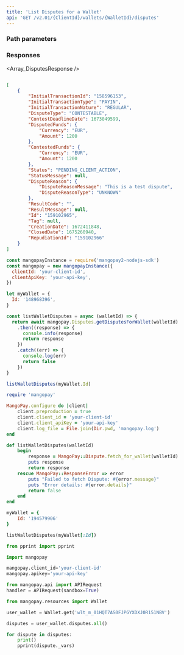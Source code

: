 ```yaml
---
title: 'List Disputes for a Wallet'  
api: 'GET /v2.01/{ClientId}/wallets/{WalletId}/disputes'  
---
```


  

### Path parameters  

<WalletId />  

### Responses  

<AccordionGroup><Accordion title="200">  

<Array_DisputesResponse /></Accordion></AccordionGroup>  

<ResponseExample>  

```json 200  

[
    {
        "InitialTransactionId": "158596153",
        "InitialTransactionType": "PAYIN",
        "InitialTransactionNature": "REGULAR",
        "DisputeType": "CONTESTABLE",
        "ContestDeadlineDate": 1673049599,
        "DisputedFunds": {
            "Currency": "EUR",
            "Amount": 1200
        },
        "ContestedFunds": {
            "Currency": "EUR",
            "Amount": 1200
        },
        "Status": "PENDING_CLIENT_ACTION",
        "StatusMessage": null,
        "DisputeReason": {
            "DisputeReasonMessage": "This is a test dispute",
            "DisputeReasonType": "UNKNOWN"
        },
        "ResultCode": "",
        "ResultMessage": null,
        "Id": "159102965",
        "Tag": null,
        "CreationDate": 1672411848,
        "ClosedDate": 1675260940,
        "RepudiationId": "159102966"
    }
]  

 ```  

</ResponseExample>  

<RequestExample>  
  
```javascript NodeJS  
const mangopayInstance = require('mangopay2-nodejs-sdk')
const mangopay = new mangopayInstance({
  clientId: 'your-client-id',
  clientApiKey: 'your-api-key',
})

let myWallet = {
  Id: '148968396',
}

const listWalletDisputes = async (walletId) => {
  return await mangopay.Disputes.getDisputesForWallet(walletId)
    .then((response) => {
      console.info(response)
      return response
    })
    .catch((err) => {
      console.log(err)
      return false
    })
}

listWalletDisputes(myWallet.Id)
```  

  
```ruby Ruby  
require 'mangopay'

MangoPay.configure do |client|
    client.preproduction = true
    client.client_id = 'your-client-id'
    client.client_apiKey = 'your-api-key'
    client.log_file = File.join(Dir.pwd, 'mangopay.log')
end

def listWalletDisputes(walletId)
    begin
        response = MangoPay::Dispute.fetch_for_wallet(walletId)
        puts response
        return response
    rescue MangoPay::ResponseError => error
        puts "Failed to fetch Dispute: #{error.message}"
        puts "Error details: #{error.details}"
        return false
    end
end

myWallet = {
    Id: '194579906'
}

listWalletDisputes(myWallet[:Id])  
```  

  
```python Python  
from pprint import pprint

import mangopay

mangopay.client_id='your-client-id'
mangopay.apikey='your-api-key'

from mangopay.api import APIRequest
handler = APIRequest(sandbox=True)

from mangopay.resources import Wallet

user_wallet = Wallet.get('wlt_m_01HQT7AS0FJPGYXDXJ0R151NBV')

disputes = user_wallet.disputes.all()

for dispute in disputes:
    print()
    pprint(dispute._vars)  
```  

  
</RequestExample>